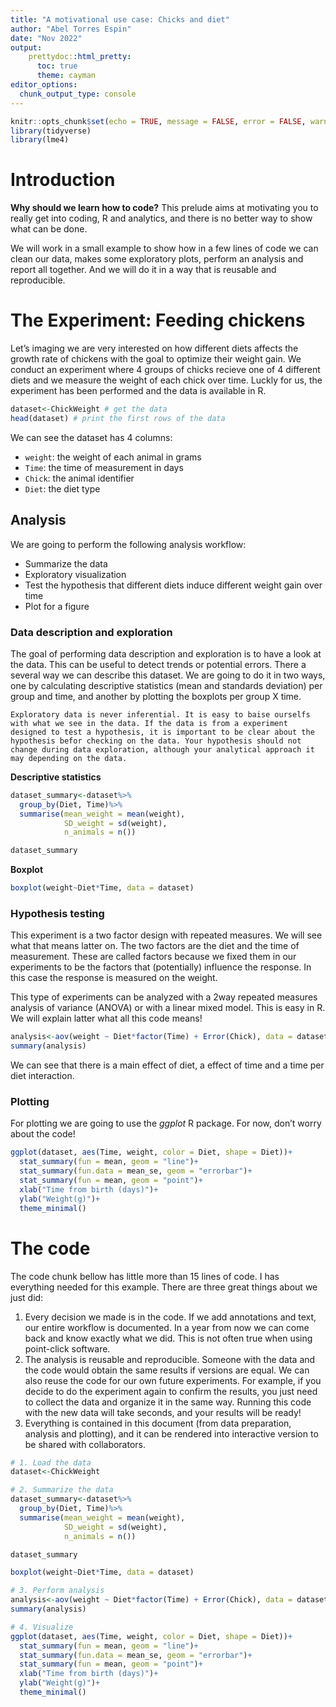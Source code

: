 ---
title: "A motivational use case: Chicks and diet"
author: "Abel Torres Espin"
date: "Nov 2022"
output: 
    prettydoc::html_pretty:
      toc: true
      theme: cayman
editor_options: 
  chunk_output_type: console
---

```{r setup, include=FALSE}
knitr::opts_chunk$set(echo = TRUE, message = FALSE, error = FALSE, warning = FALSE)
library(tidyverse)
library(lme4)
```


# Introduction

**Why should we learn how to code?** This prelude aims at motivating you to really get into coding, R and analytics, and there is no better way to show what can be done.

We will work in a small example to show how in a few lines of code we can clean our data, makes some exploratory plots, perform an analysis and report all together. And we will do it in a way that is reusable and reproducible.

# The Experiment: Feeding chickens

Let's imaging we are very interested on how different diets affects the growth rate of chickens with the goal to optimize their weight gain. We conduct an experiment where 4 groups of chicks recieve one of 4 different diets and we measure the weight of each chick over time. Luckly for us, the experiment has been performed and the data is available in R.

```{r}
dataset<-ChickWeight # get the data
head(dataset) # print the first rows of the data
```

We can see the dataset has 4 columns:

* `weight`: the weight of each animal in grams
* `Time`: the time of measurement in days
* `Chick`: the animal identifier
* `Diet`: the diet type

## Analysis

We are going to perform the following analysis workflow:

* Summarize the data
* Exploratory visualization
* Test the hypothesis that different diets induce different weight gain over time
* Plot for a figure

### Data description and exploration

The goal of performing data description and exploration is to have a look at the data. This can be useful to detect trends or potential errors. There a several way we can describe this dataset. We are going to do it in two ways, one by calculating descriptive statistics (mean and standards deviation) per group and time, and another by plotting the boxplots per group X time.

    Exploratory data is never inferential. It is easy to baise ourselfs with what we see in the data. If the data is from a experiment designed to test a hypothesis, it is important to be clear about the hypothesis befor checking on the data. Your hypothesis should not change during data exploration, although your analytical approach it may depending on the data.
    
**Descriptive statistics**

```{r}
dataset_summary<-dataset%>%
  group_by(Diet, Time)%>%
  summarise(mean_weight = mean(weight),
            SD_weight = sd(weight),
            n_animals = n())

dataset_summary
```

**Boxplot**

```{r}
boxplot(weight~Diet*Time, data = dataset)
```

### Hypothesis testing

This experiment is a two factor design with repeated measures. We will see what that means latter on. The two factors are the diet and the time of measurement. These are called factors because we fixed them in our experiments to be the factors that (potentially) influence the response. In this case the response is measured on the weight.

This type of experiments can be analyzed with a 2way repeated measures analysis of variance (ANOVA) or with a linear mixed model. This is easy in R. We will explain latter what all this code means!

```{r}
analysis<-aov(weight ~ Diet*factor(Time) + Error(Chick), data = dataset)
summary(analysis)
```

We can see that there is a main effect of diet, a effect of time and a time per diet interaction.

### Plotting

For plotting we are going to use the *ggplot* R package. For now, don't worry about the code!

```{r}
ggplot(dataset, aes(Time, weight, color = Diet, shape = Diet))+
  stat_summary(fun = mean, geom = "line")+
  stat_summary(fun.data = mean_se, geom = "errorbar")+
  stat_summary(fun = mean, geom = "point")+
  xlab("Time from birth (days)")+
  ylab("Weight(g)")+
  theme_minimal()
```

# The code

The code chunk bellow has little more than 15 lines of code. I has everything needed for this example. There are three great things about we just did:

1. Every decision we made is in the code. If we add annotations and text, our entire workflow is documented. In a year from now we can come back and know exactly what we did. This is not often true when using point-click software.
2. The analysis is reusable and reproducible. Someone with the data and the code would obtain the same results if versions are equal. We can also reuse the code for our own future experiments. For example, if you decide to do the experiment again to confirm the results, you just need to collect the data and organize it in the same way. Running this code with the new data will take seconds, and your results will be ready!
3. Everything is contained in this document (from data preparation, analysis and plotting), and it can be rendered into interactive version to be shared with collaborators.

```{r, eval=FALSE}
# 1. Load the data
dataset<-ChickWeight 

# 2. Summarize the data
dataset_summary<-dataset%>%
  group_by(Diet, Time)%>%
  summarise(mean_weight = mean(weight),
            SD_weight = sd(weight),
            n_animals = n())

dataset_summary

boxplot(weight~Diet*Time, data = dataset)

# 3. Perform analysis
analysis<-aov(weight ~ Diet*factor(Time) + Error(Chick), data = dataset)
summary(analysis)

# 4. Visualize
ggplot(dataset, aes(Time, weight, color = Diet, shape = Diet))+
  stat_summary(fun = mean, geom = "line")+
  stat_summary(fun.data = mean_se, geom = "errorbar")+
  stat_summary(fun = mean, geom = "point")+
  xlab("Time from birth (days)")+
  ylab("Weight(g)")+
  theme_minimal()
```

